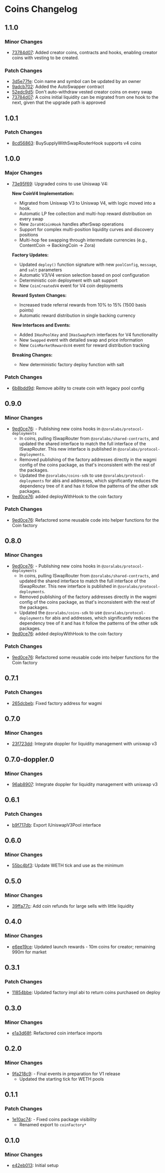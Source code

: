 # Coins Changelog


## 1.1.0

### Minor Changes

- [73784d07](https://github.com/ourzora/zora-protocol/commit/73784d07): Added creator coins, contracts and hooks, enabling creator coins with vesting to be created.

### Patch Changes

- [3d5e77fe](https://github.com/ourzora/zora-protocol/commit/3d5e77fe): Coin name and symbol can be updated by an owner
- [9adcb702](https://github.com/ourzora/zora-protocol/commit/9adcb702): Added the AutoSwapper contract
- [52edc9d5](https://github.com/ourzora/zora-protocol/commit/52edc9d5): Don't auto-withdraw vested creator coins on every swap
- [73784d07](https://github.com/ourzora/zora-protocol/commit/73784d07): A coins initial liquidity can be migrated from one hook to the next, given that the upgrade path is approved

## 1.0.1

### Patch Changes

- [8cd56863](https://github.com/ourzora/zora-protocol/commit/8cd56863): BuySupplyWithSwapRouterHook supports v4 coins

## 1.0.0

### Major Changes

- [73e95f69](https://github.com/ourzora/zora-protocol/commit/73e95f69): Upgraded coins to use Uniswap V4:

  **New CoinV4 Implementation:**

  - Migrated from Uniswap V3 to Uniswap V4, with logic moved into a hook.
  - Automatic LP fee collection and multi-hop reward distribution on every swap
  - New `ZoraV4CoinHook` handles afterSwap operations
  - Support for complex multi-position liquidity curves and discovery positions
  - Multi-hop fee swapping through intermediate currencies (e.g., ContentCoin → BackingCoin → Zora)

  **Factory Updates:**

  - Updated `deploy()` function signature with new `poolConfig`, `message`, and `salt` parameters
  - Automatic V3/V4 version selection based on pool configuration
  - Deterministic coin deployment with salt support
  - New `CoinCreatedV4` event for V4 coin deployments

  **Reward System Changes:**

  - Increased trade referral rewards from 10% to 15% (1500 basis points)
  - Automatic reward distribution in single backing currency

  **New Interfaces and Events:**

  - Added `IHasPoolKey` and `IHasSwapPath` interfaces for V4 functionality
  - New `Swapped` event with detailed swap and price information
  - New `CoinMarketRewardsV4` event for reward distribution tracking

  **Breaking Changes:**

  - New deterministic factory deploy function with salt

### Patch Changes

- [6b8bdd9d](https://github.com/ourzora/zora-protocol/commit/6b8bdd9d): Remove ability to create coin with legacy pool config

## 0.9.0

### Minor Changes

- [9ed0ce76](https://github.com/ourzora/zora-protocol/commit/9ed0ce76): - Publishing new coins hooks in `@zoralabs/protocol-deployments`
  - In coins, pulling ISwapRouter from `@zoralabs/shared-contracts`, and updated the shared interface to match the full interface of the ISwapRouter. This new interface is published in `@zoralabs/protocol-deployments`.
  - Removed publishing of the factory addresses directly in the wagmi config of the coins package, as that's inconsistent with the rest of the packages.
  - Updated the `@zoralabs/coins-sdk` to use `@zoralabs/protocol-deployments` for abis and addresses, which significantly reduces the dependency tree of it and has it follow the patterns of the other sdk packages.
- [9ed0ce76](https://github.com/ourzora/zora-protocol/commit/9ed0ce76): added deployWithHook to the coin factory

### Patch Changes

- [9ed0ce76](https://github.com/ourzora/zora-protocol/commit/9ed0ce76): Refactored some reusable code into helper functions for the Coin factory

## 0.8.0

### Minor Changes

- [9ed0ce76](https://github.com/ourzora/zora-protocol/commit/9ed0ce76): - Publishing new coins hooks in `@zoralabs/protocol-deployments`
  - In coins, pulling ISwapRouter from `@zoralabs/shared-contracts`, and updated the shared interface to match the full interface of the ISwapRouter. This new interface is published in `@zoralabs/protocol-deployments`.
  - Removed publishing of the factory addresses directly in the wagmi config of the coins package, as that's inconsistent with the rest of the packages.
  - Updated the `@zoralabs/coins-sdk` to use `@zoralabs/protocol-deployments` for abis and addresses, which significantly reduces the dependency tree of it and has it follow the patterns of the other sdk packages.
- [9ed0ce76](https://github.com/ourzora/zora-protocol/commit/9ed0ce76): added deployWithHook to the coin factory

### Patch Changes

- [9ed0ce76](https://github.com/ourzora/zora-protocol/commit/9ed0ce76): Refactored some reusable code into helper functions for the Coin factory

## 0.7.1

### Patch Changes

- [265dcbeb](https://github.com/ourzora/zora-protocol/commit/265dcbeb): Fixed factory address for wagmi

## 0.7.0

### Minor Changes

- [23f723dd](https://github.com/ourzora/zora-protocol/commit/23f723dd): Integrate doppler for liquidity management with uniswap v3

## 0.7.0-doppler.0

### Minor Changes

- [96ab8907](https://github.com/ourzora/zora-protocol/commit/96ab8907): Integrate doppler for liquidity management with uniswap v3

## 0.6.1

### Patch Changes

- [b9f717db](https://github.com/ourzora/zora-protocol/commit/b9f717db): Export IUniswapV3Pool interface

## 0.6.0

### Minor Changes

- [55bc4bf3](https://github.com/ourzora/zora-protocol/commit/55bc4bf3): Update WETH tick and use as the minimum

## 0.5.0

### Minor Changes

- [39ffa77c](https://github.com/ourzora/zora-protocol/commit/39ffa77c): Add coin refunds for large sells with little liquidity

## 0.4.0

### Minor Changes

- [e6ee19ce](https://github.com/ourzora/zora-protocol/commit/e6ee19ce): Updated launch rewards - 10m coins for creator; remaining 990m for market

## 0.3.1

### Patch Changes

- [11854bbe](https://github.com/ourzora/zora-protocol/commit/11854bbe): Updated factory impl abi to return coins purchased on deploy

## 0.3.0

### Minor Changes

- [e1a3d68f](https://github.com/ourzora/zora-protocol/commit/e1a3d68f): Refactored coin interface imports

## 0.2.0

### Minor Changes

- [9fa218c9](https://github.com/ourzora/zora-protocol/commit/9fa218c9): - Final events in preparation for V1 release
  - Updated the starting tick for WETH pools

## 0.1.1

### Patch Changes

- [1e10ac74](https://github.com/ourzora/zora-protocol/commit/1e10ac74): - Fixed coins package visibility
  - Renamed export to `coinFactory*`

## 0.1.0

### Minor Changes

- [e42eb013](https://github.com/ourzora/zora-protocol/commit/e42eb013): Initial setup
